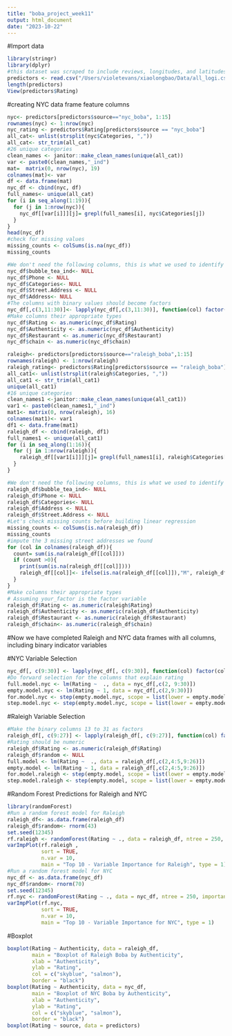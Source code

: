 ```yaml
---
title: "boba_project_week11"
output: html_document
date: "2023-10-22"
---
```


#Import data
```r
library(stringr)
library(dplyr)
#this dataset was scraped to include reviews, longitudes, and latitudes
predictors <- read.csv("/Users/violetevans/xiaolongbao/Data/all_logi.csv")
length(predictors)
View(predictors$Rating)
```

#creating NYC data frame feature columns
```r
nyc<- predictors[predictors$source=="nyc_boba", 1:15]
rownames(nyc) <- 1:nrow(nyc)
nyc_rating <- predictors$Rating[predictors$source == "nyc_boba"]
all_cat<- unlist(strsplit(nyc$Categories, ","))
all_cat<- str_trim(all_cat)
#26 unique categories
clean_names <- janitor::make_clean_names(unique(all_cat))
var <- paste0(clean_names,"_ind")
mat=  matrix(0, nrow(nyc), 19)
colnames(mat)<- var
df <- data.frame(mat)
nyc_df <- cbind(nyc, df)
full_names<- unique(all_cat)
for (i in seq_along(1:19)){
  for (j in 1:nrow(nyc)){
    nyc_df[[var[i]]][j]= grepl(full_names[i], nyc$Categories[j])
  }
}
head(nyc_df)
#check for missing values
missing_counts <- colSums(is.na(nyc_df))
missing_counts

#We don't need the following columns, this is what we used to identify the shops and scrape them 
nyc_df$bubble_tea_ind<- NULL
nyc_df$Phone <- NULL
nyc_df$Categories<- NULL
nyc_df$Street.Address <- NULL
nyc_df$Address<- NULL
#The columns with binary values should become factors
nyc_df[,c(3,11:30)]<- lapply(nyc_df[,c(3,11:30)], function(col) factor(col))
#Make columns their appropriate types
nyc_df$Rating <- as.numeric(nyc_df$Rating)
nyc_df$Authenticity <- as.numeric(nyc_df$Authenticity)
nyc_df$Restaurant <- as.numeric(nyc_df$Restaurant)
nyc_df$chain <- as.numeric(nyc_df$chain)
```


```r
raleigh<- predictors[predictors$source=="raleigh_boba",1:15]
rownames(raleigh) <- 1:nrow(raleigh)
raleigh_rating<- predictors$Rating[predictors$source == "raleigh_boba"]
all_cat1<- unlist(strsplit(raleigh$Categories, ","))
all_cat1 <- str_trim(all_cat1)
unique(all_cat1)
#16 unique categories
clean_names1 <-janitor::make_clean_names(unique(all_cat1))
var1 <- paste0(clean_names1,"_ind")
mat1<- matrix(0, nrow(raleigh), 16)
colnames(mat1)<- var1
df1 <- data.frame(mat1)
raleigh_df <- cbind(raleigh, df1)
full_names1 <- unique(all_cat1)
for (i in seq_along(1:16)){
  for (j in 1:nrow(raleigh)){
    raleigh_df[[var1[i]]][j]= grepl(full_names1[i], raleigh$Categories[j])
  }
}

#We don't need the following columns, this is what we used to identify the shops and scrape them 
raleigh_df$bubble_tea_ind<- NULL
raleigh_df$Phone <- NULL
raleigh_df$Categories<- NULL
raleigh_df$Address <- NULL
raleigh_df$Street.Address <- NULL
#Let's check missing counts before building linear regression
missing_counts <- colSums(is.na(raleigh_df))
missing_counts
#impute the 3 missing street addresses we found
for (col in colnames(raleigh_df)){
  count= sum(is.na(raleigh_df[[col]]))
  if (count >0){
    print(sum(is.na(raleigh_df[[col]])))
    raleigh_df[[col]]<- ifelse(is.na(raleigh_df[[col]]),"M", raleigh_df[[col]])
  }  
}
#Make columns their appropriate types
# Assuming your_factor is the factor variable
raleigh_df$Rating <- as.numeric(raleigh$Rating)
raleigh_df$Authenticity <- as.numeric(raleigh_df$Authenticity)
raleigh_df$Restaurant <- as.numeric(raleigh_df$Restaurant)
raleigh_df$chain<- as.numeric(raleigh_df$chain)
```
#Now we have completed Raleigh and NYC data frames with all columns, including binary indicator variables

#NYC Variable Selection
```r
nyc_df[, c(9:30)] <- lapply(nyc_df[, c(9:30)], function(col) factor(col))
#Do forward selection for the columns that explain rating
full.model.nyc <- lm(Rating ~  ., data = nyc_df[,c(2, 9:30)])
empty.model.nyc <- lm(Rating ~ 1, data = nyc_df[,c(2,9:30)])
for.model.nyc <- step(empty.model.nyc, scope = list(lower = empty.model.nyc, upper = full.model.nyc), direction = "forward", k = 2)
step.model.nyc <- step(empty.model.nyc, scope = list(lower = empty.model.nyc, upper = full.model.nyc), direction = "both", k = 2) 
```


#Raleigh Variable Selection 
```r
#Make the binary columns 13 to 31 as factors
raleigh_df[, c(9:27)] <- lapply(raleigh_df[, c(9:27)], function(col) factor(col))
#Rating should be numeric
raleigh_df$Rating <- as.numeric(raleigh_df$Rating)
raleigh_df$random <- NULL
full.model <- lm(Rating ~  ., data = raleigh_df[,c(2,4:5,9:26)])
empty.model <- lm(Rating ~ 1, data = raleigh_df[,c(2,4:5,9:26)])
for.model.raleigh <- step(empty.model, scope = list(lower = empty.model, upper = full.model), direction = "forward", k = 2)
step.model.raleigh <- step(empty.model, scope = list(lower = empty.model, upper = full.model), direction = "both", k = 2) 
```

#Random Forest Predictions for Raleigh and NYC
```r
library(randomForest)
#Run a random forest model for Raleigh
raleigh_df<- as.data.frame(raleigh_df)
raleigh_df$random<- rnorm(43)
set.seed(12345)
rf.raleigh <- randomForest(Rating ~ ., data = raleigh_df, ntree = 250, importance = TRUE)
varImpPlot(rf.raleigh ,
           sort = TRUE,
           n.var = 10,
           main = "Top 10 - Variable Importance for Raleigh", type = 1)
#Run a random forest model for NYC
nyc_df <- as.data.frame(nyc_df)
nyc_df$random<- rnorm(70)
set.seed(12345)
rf.nyc <- randomForest(Rating ~ ., data = nyc_df, ntree = 250, importance = TRUE)
varImpPlot(rf.nyc,
           sort = TRUE,
           n.var = 10,
           main = "Top 10 - Variable Importance for NYC", type = 1)
```

#Boxplot
```r
boxplot(Rating ~ Authenticity, data = raleigh_df, 
        main = "Boxplot of Raleigh Boba by Authenticity",
        xlab = "Authenticity",
        ylab = "Rating",
        col = c("skyblue", "salmon"),
        border = "black")
boxplot(Rating ~ Authenticity, data = nyc_df, 
        main = "Boxplot of NYC Boba by Authenticity",
        xlab = "Authenticity",
        ylab = "Rating",
        col = c("skyblue", "salmon"),
        border = "black")
boxplot(Rating ~ source, data = predictors)
```


